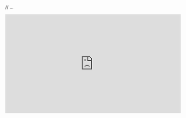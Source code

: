 
// ...

<iframe
  width="560"
  height="315"
  src="https://www.youtube.com/embed/cZ4F2uDBl_A"
  title="YouTube video player"
  frameBorder="0"
  allow="accelerometer; autoplay; clipboard-write; encrypted-media; gyroscope; picture-in-picture; web-share"
  allowFullScreen
/>

// ...

<img
  src={
    require("@site/static/img/docs/build-on-linea/quickstart/deploy-smart-contract/dashboard_network.png")
      .default
  }
  alt="Dashboard Network"
/>

// ...

<img
  src={
    require("@site/static/img/docs/build-on-linea/quickstart/deploy-smart-contract/dashboard_deploy_hardhat.png")
      .default
  }
  alt="Dashboard Deploy Hardhat"
/>